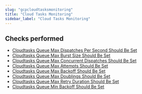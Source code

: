 ```yaml
---
slug: "gcpcloudtasksmonitoring"
title: "Cloud Tasks Monitoring"
sidebar_label: "Cloud Tasks Monitoring"
---
```


## Checks performed

- [Cloudtasks Queue Max Dispatches Per Second Should Be Set](gcpcloudtasksmonitoring/rules/cloudtasks_queue_max_dispatches_per_second_set) 
- [Cloudtasks Queue Max Burst Size Should Be Set](gcpcloudtasksmonitoring/rules/cloudtasks_queue_max_burst_size_set) 
- [Cloudtasks Queue Max Concurrent Dispatches Should Be Set](gcpcloudtasksmonitoring/rules/cloudtasks_queue_max_concurrent_dispatches_set) 
- [Cloudtasks Queue Max Attempts Should Be Set](gcpcloudtasksmonitoring/rules/cloudtasks_queue_max_attempts_set) 
- [Cloudtasks Queue Max Backoff Should Be Set](gcpcloudtasksmonitoring/rules/cloudtasks_queue_max_backoff_set) 
- [Cloudtasks Queue Max Doublings Should Be Set](gcpcloudtasksmonitoring/rules/cloudtasks_queue_max_doublings_set) 
- [Cloudtasks Queue Max Retry Duration Should Be Set](gcpcloudtasksmonitoring/rules/cloudtasks_queue_max_retry_duration_set) 
- [Cloudtasks Queue Min Backoff Should Be Set](gcpcloudtasksmonitoring/rules/cloudtasks_queue_min_backoff) 

